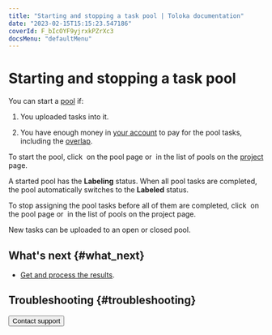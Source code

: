 ```yaml
---
title: "Starting and stopping a task pool | Toloka documentation"
date: "2023-02-15T15:15:23.547186"
coverId: F_bIcOYF9yjrxkPZrXc3
docsMenu: "defaultMenu"
---
```



# Starting and stopping a task pool

You can start a [pool](/docs/glossary#pool) if:

1. You uploaded tasks into it.

1. You have enough money in [your account](/docs/guide/budget) to pay for the pool tasks, including the [overlap](/docs/glossary#overlap).

To start the pool, click <img src="https://tlkfrontprod.azureedge.net/portal-production/static/uploaded/images/1675425184616/1675425184616_original_svg.svg" alt="" /> on the pool page or <img src="https://tlkfrontprod.azureedge.net/portal-production/static/uploaded/images/1675425177251/1675425177251_original_svg.svg" alt="" /> in the list of pools on the [project](/docs/glossary#project) page.

A started pool has the **Labeling** status. When all pool tasks are completed, the pool automatically switches to the **Labeled** status.

To stop assigning the pool tasks before all of them are completed, click <img src="https://tlkfrontprod.azureedge.net/portal-production/static/uploaded/images/1675425182790/1675425182790_original_svg.svg" alt="" /> on the pool page or <img src="https://tlkfrontprod.azureedge.net/portal-production/static/uploaded/images/1675425176800/1675425176800_original_svg.svg" alt="" /> in the list of pools on the project page.

<Note mode="tip" title="Tip">

New tasks can be uploaded to an open or closed pool.

</Note>

## What's next {#what_next}

- [Get and process the results](/docs/guide/result-of-eval).

## Troubleshooting {#troubleshooting}

<TroubleshootingSubmitDoesntWork/>

<TroubleshootingNextDoesntWork/>

<TroubleshootingCantCompleteTasks/>

<FaqOverlap/>

<FaqChangeOverlap/>

<FaqDynamicOverlap/>

<Button themeColor="light" view="default" size="l" type="link" url="/docs/guide/troubleshooting/support?form-source=guide-pool-run-and-stop">Contact support</Button>
